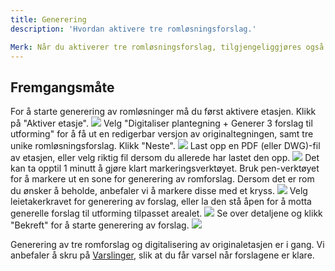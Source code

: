 ```yaml
---
title: Generering
description: 'Hvordan aktivere tre romløsningsforslag.'

Merk: Når du aktiverer tre romløsningsforslag, tilgjengeliggjøres også en redigerbar versjon av originalplantegningen. 
---
```


## Fremgangsmåte

<Steps>
    <Step title="Aktiver etasje">
        For å starte generering av romløsninger må du først aktivere etasjen. Klikk på "Aktiver etasje".
        <Frame type="ghost">
            <img src="/images/dashboard/aktivering/generering/steg-1.png" />
        </Frame>
    </Step>
    <Step title="Velg 'Generering'">
        Velg "Digitaliser plantegning + Generer 3 forslag til utforming" for å få ut en redigerbar versjon av originaltegningen, samt tre unike romløsningsforslag. Klikk "Neste".
        <Frame type="ghost">
            <img src="/images/dashboard/aktivering/generering/steg-2.png" />
        </Frame>
    </Step>
    <Step title="Last opp fil">
        Last opp en PDF (eller DWG)-fil av etasjen, eller velg riktig fil dersom du allerede har lastet den opp.
        <Frame type="ghost">
            <img src="/images/dashboard/aktivering/generering/steg-3.png" />
        </Frame>
    </Step>
    <Step title="Marker område for generering">
        <Info>
            Det kan ta opptil 1 minutt å gjøre klart markeringsverktøyet.
        </Info>
        Bruk pen-verktøyet for å markere ut en sone for generering av romforslag. Dersom det er rom du ønsker å beholde, anbefaler vi å markere disse med et kryss.
        <Frame type="ghost">
            <img src="/images/dashboard/aktivering/generering/steg-4.png" />
        </Frame>
    </Step>
    <Step title="Velg leietaker">
        Velg leietakerkravet for generering av forslag, eller la den stå åpen for å motta generelle forslag til utforming tilpasset arealet.
        <Frame type="ghost">
            <img src="/images/dashboard/aktivering/generering/steg-5.png" />
        </Frame>
    </Step>
    <Step title="Bekreft generering">
        Se over detaljene og klikk "Bekreft" for å starte generering av forslag.
        <Frame type="ghost">
            <img src="/images/dashboard/aktivering/generering/steg-6.png" />
        </Frame>
    </Step>
</Steps>

Generering av tre romforslag og digitalisering av originaletasjen er i gang. Vi anbefaler å skru på [Varslinger](/pages/dashboard/innstillinger/varslinger), slik at du får varsel når forslagene er klare.

